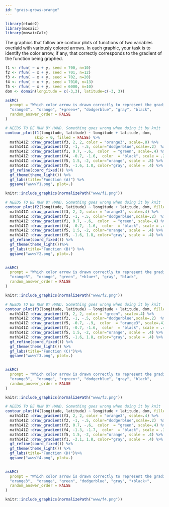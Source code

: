 ```yaml
---
id: "grass-grows-orange"
---
```


```r
library(etude2)
library(mosaic)
library(mosaicCalc)
```

The graphics that follow are contour plots of functions of two variables overlaid with variously colored arrows. In each graphic, your task is to identify the color arrow, if any, that correctly corresponds to the gradient of the function being graphed. 

```r
f1 <- rfun( ~ x + y, seed = 700, n=10)
f2 <- rfun( ~ x + y, seed = 701, n=12)
f3 <- rfun( ~ x + y, seed = 702, n=20)
f4 <- rfun( ~ x + y, seed = 7010, n=13)
f5 <- rfun( ~ x + y, seed = 6000, n=10)
dom <- domain(longitude = c(-3,3), latitude=c(-3, 3))
```


```r
askMC(
  prompt = "Which color arrow is drawn correctly to represent the gradient at that point of function (A)?",
  "orange3",  "orange", "+green+", "dodgerblue", "gray", "black",
  random_answer_order = FALSE
)
```


```r
# NEEDS TO BE RUN BY HAND. Something goes wrong when doing it by knit
contour_plot(f1(longitude, latitude) ~ longitude + latitude, dom, 
             skip = 0, filled = FALSE) %>%
  math141Z::draw_gradient(f3, 2, 2, color = "orange3", scale=.8) %>%
  math141Z::draw_gradient(f2, -1, -.5, color="dodgerblue",scale=.2)  %>%
  math141Z::draw_gradient(f1, 0.7, -.6,  color  = "green", scale=.4) %>%
  math141Z::draw_gradient(f4, -0.7, -1.6,  color  = "black", scale = .2) %>%
  math141Z::draw_gradient(f5, 1.5, -2, color="orange", scale = .8) %>%
  math141Z::draw_gradient(f5, -1.6, 1.8, color="gray", scale = .4) %>%
  gf_refine(coord_fixed()) %>%
  gf_theme(theme_light()) %>%
  gf_labs(title="Function (A)") %>%
  ggsave("www/f1.png", plot=.)
```

```r
knitr::include_graphics(normalizePath("www/f1.png"))
```

```r
# NEEDS TO BE RUN BY HAND. Something goes wrong when doing it by knit
contour_plot(f2(longitude, latitude) ~ longitude + latitude, dom, filled = FALSE) %>%
  math141Z::draw_gradient(f3, 2, 2, color = "orange3", scale=.4) %>%
  math141Z::draw_gradient(f2, -1, -.5, color="dodgerblue",scale=.2)  %>%
  math141Z::draw_gradient(f1, 0.7, -.6,  color  = "green", scale=.4) %>%
  math141Z::draw_gradient(f4, -0.7, -1.6,  color  = "black", scale = .4) %>%
  math141Z::draw_gradient(f5, 1.5, -2, color="orange", scale = .4) %>%
  math141Z::draw_gradient(f5, -1.6, 1.8, color="gray", scale = .4) %>%
  gf_refine(coord_fixed()) %>%
  gf_theme(theme_light())%>%
  gf_labs(title="Function (B)") %>%
  ggsave("www/f2.png", plot=.)
  
```
```r
askMC(
  prompt = "Which color arrow is drawn correctly to represent the gradient at that point of function (B)?",
  "orange3",  "orange", "green", "+blue+", "gray", "black",
  random_answer_order = FALSE
)
```


```r
knitr::include_graphics(normalizePath("www/f2.png"))
```




```r
# NEEDS TO BE RUN BY HAND. Something goes wrong when doing it by knit
contour_plot(f3(longitude, latitude) ~ longitude + latitude, dom, filled = FALSE) %>%
  math141Z::draw_gradient(f3, 2, 2, color = "green", scale=.4) %>%
  math141Z::draw_gradient(f2, -1, -.5, color="dodgerblue",scale=.2)  %>%
  math141Z::draw_gradient(f5, -0.7, -.9,  color  = "orange3", scale=.4) %>%
  math141Z::draw_gradient(f1, -0.7, -1.6,  color  = "black", scale = .4) %>%
  math141Z::draw_gradient(f5, 1.5, -2, color="orange", scale = .4) %>%
  math141Z::draw_gradient(f5, -1.6, 1.8, color="gray", scale = .4) %>%
  gf_refine(coord_fixed()) %>%
  gf_theme(theme_light()) %>%
  gf_labs(title="Function (C)")%>%
  ggsave("www/f3.png", plot=.)
  
```

```r
askMC(
  prompt = "Which color arrow is drawn correctly to represent the gradient at that point of function (C)?",
  "orange3",  "orange", "+green+", "dodgerblue", "gray", "black",
  random_answer_order = FALSE
)
```


```r
knitr::include_graphics(normalizePath("www/f3.png"))
```

```r
# NEEDS TO BE RUN BY HAND. Something goes wrong when doing it by knit
contour_plot(f4(longitude, latitude) ~ longitude + latitude, dom, filled = FALSE) %>%
  math141Z::draw_gradient(f3, 2, 2, color = "orange3", scale=.4) %>%
  math141Z::draw_gradient(f2, -1, -.5, color="dodgerblue",scale=.2)  %>%
  math141Z::draw_gradient(f2, 0.7, -.6,  color  = "green", scale=.4) %>%
  math141Z::draw_gradient(f4, -1.3, -1.7,  color  = "black", scale = .3) %>%
  math141Z::draw_gradient(f5, 1.5, -2, color="orange", scale = .4) %>%
  math141Z::draw_gradient(f1, -2.1, 1.8, color="gray", scale = .4) %>%
  gf_refine(coord_fixed()) %>%
  gf_theme(theme_light()) %>%
  gf_labs(title="Function (D)")%>%
  ggsave("www/f4.png", plot=.)
  
```
```r
askMC(
  prompt = "Which color arrow is drawn correctly to represent the gradient at that point of function (D)?",
  "orange3",  "orange", "green", "dodgerblue", "gray", "+black+",
  random_answer_order = FALSE
)
```


```r
knitr::include_graphics(normalizePath("www/f4.png"))
```

